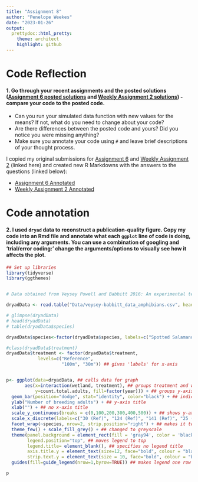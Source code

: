 ```yaml
---
title: "Assignment 8"
author: "Penelope Weekes"
date: "2023-01-26"
output: 
  prettydoc::html_pretty:
    theme: architect
    highlight: github
---
```


# Code Reflection
#### 1. Go through your recent assignments and the posted solutions ([Assignment 6 posted solutions](https://lvash.github.io/BIOL1007A/Assignment-6-dplyr_solutions.html) and [Weekly Assignment 2 solutions](https://lvash.github.io/BIOL1007A/Solutions_Weekly-Assignment-2.html)) - compare your code to the posted code.
  - Can you run your simulated data function with new values for the means? If not, what do you need to change about your code?
  - Are there differences between the posted code and yours? Did you notice you were missing anything?
  - Make sure you annotate your code using `#` and leave brief descriptions of your thought process.

I copied my original submissions for [Assignment 6](assignment6.html) and [Weekly Assignment 2](week2.html) (linked here) and created new R Markdowns with the answers to the questions (linked below):

  - [Assignment 6 Annotated](assignment6annotated.html)   
  - [Weekly Assignment 2 Annotated](weeklyassignment2annotated.html)

# Code annotation

#### 2. I used `dryad` data to reconstruct a publication-quality figure. Copy my code into an Rmd file and annotate what each `ggplot` line of code is doing, including any arguments. You can use a combination of googling and ‘trial/error coding:’ change the arguments/options to visually see how it affects the plot.

```r
## Set up libraries
library(tidyverse)
library(ggthemes)


# Data obtained from Veysey Powell and Babbitt 2016: An experimental test of buffer utility as a technique for managing pool-breeding amphibians https://datadryad.org/stash/dataset/doi:10.5061%2Fdryad.547rp

dryadData <- read.table("Data/veysey-babbitt_data_amphibians.csv", header=TRUE, sep=",", stringsAsFactors = TRUE)

# glimpse(dryadData)
# head(dryadData)
# table(dryadData$species)

dryadData$species<-factor(dryadData$species, labels=c("Spotted Salamander", "Wood Frog")) #creating 'labels' to use for the plot

#class(dryadData$treatment)
dryadData$treatment <- factor(dryadData$treatment, 
            levels=c("Reference",
                     "100m", "30m")) ## gives 'labels' for x-axis


p<- ggplot(data=dryadData, ## calls data for graph
       aes(x=interaction(wetland, treatment), ## groups treatment and wetland
           y=count.total.adults, fill=factor(year))) + ## groups y-axis sub graphs(?) by year
  geom_bar(position="dodge", stat="identity", color="black") + ## indicates bar graph, position, and color
  ylab("Number of breeding adults") + ## y-axis title
  xlab("") + ## no x-axis title
  scale_y_continuous(breaks = c(0,100,200,300,400,500)) + ## shows y-axis should be broken up by 100s
  scale_x_discrete(labels=c("30 (Ref)", "124 (Ref)", "141 (Ref)", "25 (100m)","39 (100m)","55 (100m)","129 (100m)", "7 (30m)","19 (30m)","20 (30m)","59 (30m)")) + ## gives x-axis tick mark labels
  facet_wrap(~species, nrow=2, strip.position="right") + ## makes it two graphs (separated by species) instead of one
  theme_few() + scale_fill_grey() + ## changed to greyscale 
  theme(panel.background = element_rect(fill = 'gray94', color = 'black'), ## colors panel backgrounds and borders them black
        legend.position="top", ## moves legend to top
        legend.title= element_blank(), ## specifies no legend title
        axis.title.y = element_text(size=12, face="bold", colour = "black"), ## makes "number of breeding adults" bolder and larger
        strip.text.y = element_text(size = 10, face="bold", colour = "black")) + ## formats "spotted salamander" and "wood frog"
  guides(fill=guide_legend(nrow=1,byrow=TRUE)) ## makes legend one row (instead of two)

p

```



